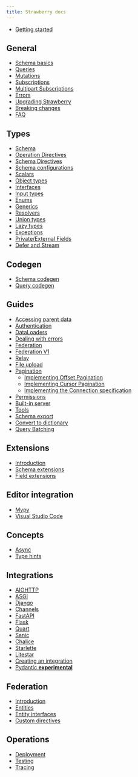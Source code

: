 ```yaml
---
title: Strawberry docs
---
```



- [Getting started](./index.md)

## General

- [Schema basics](./general/schema-basics.md)
- [Queries](./general/queries.md)
- [Mutations](./general/mutations.md)
- [Subscriptions](./general/subscriptions.md)
- [Multipart Subscriptions](./general/multipart-subscriptions.md)
- [Errors](./errors)
- [Upgrading Strawberry](./general/upgrades.md)
- [Breaking changes](./breaking-changes.md)
- [FAQ](./faq.md)

## Types

- [Schema](./types/schema.md)
- [Operation Directives](./types/operation-directives.md)
- [Schema Directives](./types/schema-directives.md)
- [Schema configurations](./types/schema-configurations.md)
- [Scalars](./types/scalars.md)
- [Object types](./types/object-types.md)
- [Interfaces](./types/interfaces.md)
- [Input types](./types/input-types.md)
- [Enums](./types/enums.md)
- [Generics](./types/generics.md)
- [Resolvers](./types/resolvers.md)
- [Union types](./types/union.md)
- [Lazy types](./types/lazy.md)
- [Exceptions](./types/exceptions.md)
- [Private/External Fields](./types/private.md)
- [Defer and Stream](./types/defer-and-stream.md)

## Codegen

- [Schema codegen](./codegen/schema-codegen.md)
- [Query codegen](./codegen/query-codegen.md)

## Guides

- [Accessing parent data](./guides/accessing-parent-data.md)
- [Authentication](./guides/authentication.md)
- [DataLoaders](./guides/dataloaders.md)
- [Dealing with errors](./guides/errors.md)
- [Federation](./guides/federation.md)
- [Federation V1](./guides/federation-v1.md)
- [Relay](./guides/relay.md)
- [File upload](./guides/file-upload.md)
- [Pagination](./guides/pagination/overview.md)
  - [Implementing Offset Pagination](./guides/pagination/offset-based.md)
  - [Implementing Cursor Pagination](./guides/pagination/cursor-based.md)
  - [Implementing the Connection specification](./guides/pagination/connections.md)
- [Permissions](./guides/permissions.md)
- [Built-in server](./guides/server.md)
- [Tools](./guides/tools.md)
- [Schema export](./guides/schema-export.md)
- [Convert to dictionary](./guides/convert-to-dictionary.md)
- [Query Batching](./guides/query-batching.md)

## Extensions

- [Introduction](./extensions)
- [Schema extensions](./guides/custom-extensions.md)
- [Field extensions](./guides/field-extensions.md)

## Editor integration

- [Mypy](./editors/mypy.md)
- [Visual Studio Code](./editors/vscode.md)

## Concepts

- [Async](./concepts/async.md)
- [Type hints](./concepts/typings.md)

## Integrations

- [AIOHTTP](./integrations/aiohttp.md)
- [ASGI](./integrations/asgi.md)
- [Django](./integrations/django.md)
- [Channels](./integrations/channels.md)
- [FastAPI](./integrations/fastapi.md)
- [Flask](./integrations/flask.md)
- [Quart](./integrations/quart.md)
- [Sanic](./integrations/sanic.md)
- [Chalice](./integrations/chalice.md)
- [Starlette](./integrations/starlette.md)
- [Litestar](./integrations/litestar.md)
- [Creating an integration](./integrations/creating-an-integration.md)
- [Pydantic **experimental**](./integrations/pydantic.md)

## Federation

- [Introduction](./federation/introduction.md)
- [Entities](./federation/entities.md)
- [Entity interfaces](./federation/entity-interfaces.md)
- [Custom directives](./federation/custom_directives.md)

## Operations

- [Deployment](./operations/deployment.md)
- [Testing](./operations/testing.md)
- [Tracing](./operations/tracing.md)
